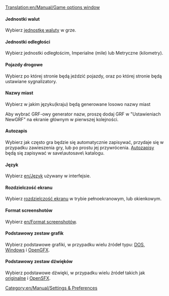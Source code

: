[[Translation:en/Manual/Game options window]]

====Jednostki walut====
Wybierz [[en/Waluta|jednostkę waluty]] w grze.

====Jednostki odległości====
Wybierz jednostki odległościm, Imperialne (mile) lub Metryczne (kilometry).

====Pojazdy drogowe====
Wybierz po której stronie będą jeździć pojazdy, oraz po której stronie będą ustawiane sygnalizatory.

====Nazwy miast====
Wybierz w jakim języku(kraju) będą generowane losowo nazwy miast

Aby wybrać GRF-owy generator nazw, proszę dodaj GRF w "Ustawieniach NewGRF" na ekranie głównym w pierwszej kolejności.

====Autozapis====
Wybierz jak często gra będzie się automatycznie zapisywać, przydaje się w przypadku zawieszenia gry, lub po prostu jej przywrócenia. [[en/Autozapis|Autozapisy]] będą się zapisywać w save\autosave\ katalogu.

====Język====
Wybierz [[en/Język]] używany w interfejsie.

====Rozdzielczość ekranu====
Wybierz [[en/Rozdzielczość|rozdzielczość ekranu]] w trybie pełnoekranowym, lub okienkowym.

====Format screenshotów====
Wybierz [[en/Format screenshotów]].

====Podstawowy zestaw grafik====
Wybierz podstawowe grafiki, w przypadku wielu źródeł typu: [[en/FAQ Instalacji#what-files-do-i-need-from-ttd|DOS, Windows]] i [[en/Archive/Community/Graphics Replacement|OpenGFX]].

====Podstawowy zestaw dźwięków====
Wybierz podstawowe dźwięki, w przypadku wielu źródeł takich jak [[en/Archive/Manual/Installation FAQ#what-files-do-i-need-from-ttd|originalne]] i [[en/Archive/Community/Sound Effects Replacement|OpenSFX]].


[[Category:en/Manual/Settings & Preferences]]